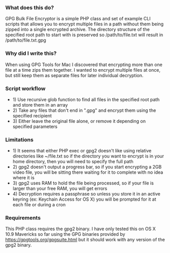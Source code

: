 === What does this do? ===
GPG Bulk File Encryptor is a simple PHP class and set of example CLI scripts that allows you to encrypt multiple files in a path without them being zipped into a single encrypted archive.
The directory structure of the specified root path to start with is preserved so /path/to/file.txt will result in /path/to/file.txt.gpg
=== Why did I write this? ===
When using GPG Tools for Mac I discovered that encrypting more than one file at a time zips them together. I wanted to encrypt multiple files at once, but still keep them
as separate files for later individual decryption.
=== Script workflow ===
*1) Use recursive glob function to find all files in the specified root path and store them in an array
*2) Take any files that don't end in ".gpg" and encrypt them using the specified recipient
*3) Either leave the original file alone, or remove it depending on specified parameters
=== Limitations ===
*1) It seems that either PHP exec or gpg2 doesn't like using relative directories like ~/file.txt so if the directory you want to encrypt is in your home directory, then you will need to specify the full path
*2) gpg2 doesn't output a progress bar, so if you start encrypting a 2GB video file, you will be sitting there waiting for it to complete with no idea where it is
*3) gpg2 uses RAM to hold the file being processed, so if your file is larger than your free RAM, you will get errors
*4) Decryption requires a passphrase so unless you store it in an active keyring (ex: Keychain Access for OS X) you will be prompted for it at each file or during a cron
=== Requirements ===
This PHP class requires the gpg2 binary. I have only tested this on OS X 10.9 Mavericks so far using the GPG binaries provided by https://gpgtools.org/gpgsuite.html but it should work
with any version of the gpg2 binary.
